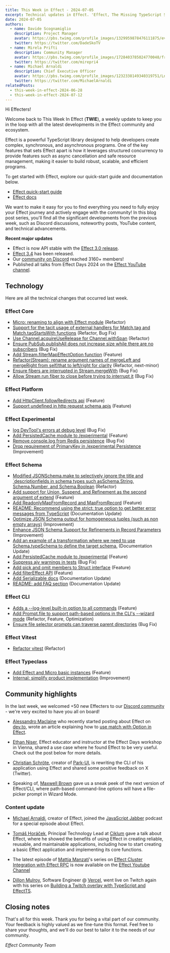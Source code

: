 ```yaml
---
title: This Week in Effect - 2024-07-05
excerpt: Technical updates in Effect. 'Effect, The Missing TypeScript Standard Library' by Tomáš Horáček.
date: 2024-07-05
authors:
  - name: Davide Scognamiglio
    description: Project Manager
    avatar: https://pbs.twimg.com/profile_images/1329959878476111875/evHG8VX6_400x400.jpg
    twitter: https://twitter.com/DadeSkoTV
  - name: Mirela Prifti
    description: Community Manager
    avatar: https://pbs.twimg.com/profile_images/1728403785024770048/frKphayT_400x400.jpg
    twitter: https://twitter.com/mirepri4
  - name: Michael Arnaldi
    description: Chief Executive Officer
    avatar: https://pbs.twimg.com/profile_images/1232338149340319751/Ln9nNWyk_400x400.jpg
    twitter: https://twitter.com/MichaelArnaldi
relatedPosts:
  - this-week-in-effect-2024-06-28
  - this-week-in-effect-2024-07-12
---
```


Hi Effecters!

Welcome back to This Week In Effect (**TWIE**), a weekly update to keep you in the loop with all the latest developments in the Effect community and ecosystem.

Effect is a powerful TypeScript library designed to help developers create complex, synchronous, and asynchronous programs. One of the key features that sets Effect apart is how it leverages structured concurrency to provide features such as async cancellation and safe resource management, making it easier to build robust, scalable, and efficient programs.

To get started with Effect, explore our quick-start guide and documentation below.

- [Effect quick-start guide](/docs/quickstart)
- [Effect docs](/docs/introduction)

We want to make it easy for you to find everything you need to fully enjoy your Effect journey and actively engage with the community! In this blog post series, you'll find all the significant developments from the previous week, such as Discord discussions, noteworthy posts, YouTube content, and technical advancements.

**Recent major updates**

- Effect is now API stable with the [Effect 3.0 release](https://effect.website/blog/effect-3.0).
- [Effect 3.4](https://effect.website/blog/effect-3.3) has been released.
- Our [community on Discord](https://discord.gg/effect-ts) reached 3160+ members!
- Published all talks from Effect Days 2024 on the [Effect YouTube channel](https://www.youtube.com/@effect-ts).

## Technology

Here are all the technical changes that occurred last week.

### Effect Core

- [Micro: renaming to align with Effect module](https://github.com/Effect-TS/effect/pull/3096) (Refactor)
- [Support for the tacit usage of external handlers for Match.tag and Match.tagStartsWith functions](https://github.com/Effect-TS/effect/pull/3121) (Refactor, Bug Fix)
- [Use Channel.acquireUseRelease for Channel.withSpan](https://github.com/Effect-TS/effect/pull/3134) (Refactor)
- [Ensure PubSub.publishAll does not increase size while there are no subscribers](https://github.com/Effect-TS/effect/pull/3161) (Bug Fix)
- [Add Stream.filterMapEffectOption function](https://github.com/Effect-TS/effect/pull/3023) (Feature)
- [Refactor(Stream): rename argument names of mergeLeft and mergeRight from self/that to left/right for clarity](https://github.com/Effect-TS/effect/pull/3160) (Refactor, next-minor)
- [Ensure fibers are interrupted in Stream.mergeWith](https://github.com/Effect-TS/effect/pull/3175) (Bug Fix)
- [Allow Stream run fiber to close before trying to interrupt it](https://github.com/Effect-TS/effect/pull/3176) (Bug Fix)

### Effect Platform

- [Add HttpClient.followRedirects api](https://github.com/Effect-TS/effect/pull/3123) (Feature)
- [Support undefined in http request schema apis](https://github.com/Effect-TS/effect/pull/3136) (Feature)

### Effect Experimental

- [log DevTool's errors at debug level](https://github.com/Effect-TS/effect/pull/3138) (Bug Fix)
- [Add PersistedCache module to /experimental](https://github.com/Effect-TS/effect/pull/3149) (Feature)
- [Remove console.log from Redis persistence](https://github.com/Effect-TS/effect/pull/3150) (Bug Fix)
- [Drop requirement of PrimaryKey in /experimental Persistence](https://github.com/Effect-TS/effect/pull/3158) (Improvement)

### Effect Schema

- [Modified JSONSchema.make to selectively ignore the title and `descriptionfields in schema types such asSchema.String, Schema.Number, and Schema.Boolean](https://github.com/Effect-TS/effect/pull/3117) (Refactor)
- [Add support for Union, Suspend, and Refinement as the second argument of extend](https://github.com/Effect-TS/effect/pull/3125) (Feature)
- [Add ReadonlyMapFromRecord and MapFromRecord](https://github.com/Effect-TS/effect/pull/3130) (Feature)
- [README: Recommend using the strict: true option to get better error messages from TypeScript](https://github.com/Effect-TS/effect/pull/3132) (Documentation Update)
- [Optimize JSON Schema output for homogeneous tuples (such as non empty arrays)](https://github.com/Effect-TS/effect/pull/3139) (Improvement)
- [Enhance JSON Schema Support for Refinements in Record Parameters](https://github.com/Effect-TS/effect/pull/3143) (Improvement)
- [Add an example of a transformation where we need to use Schema.typeSchema to define the target schema.](https://github.com/Effect-TS/effect/pull/3145) (Documentation Update)
- [Add PersistedCache module to /experimental](https://github.com/Effect-TS/effect/pull/3149) (Feature)
- [Suppress ajv warnings in tests](https://github.com/Effect-TS/effect/pull/3151) (Bug Fix)
- [Add pick and omit members to Struct interface](https://github.com/Effect-TS/effect/pull/3163) (Feature)
- [Add filterEffect API](https://github.com/Effect-TS/effect/pull/3166) (Feature)
- [Add Serializable docs](https://github.com/Effect-TS/effect/pull/3148) (Documentation Update)
- [README: add FAQ section](https://github.com/Effect-TS/effect/pull/3178) (Documentation Update)

### Effect CLI

- [Adds a --log-level built-in option to all commands](https://github.com/Effect-TS/effect/pull/3107) (Feature)
- [Add Prompt.file to support path-based options in the CLI's --wizard mode](https://github.com/Effect-TS/effect/pull/3153) (Refactor, Feature, Optimization)
- [Ensure file selector prompts can traverse parent directories](https://github.com/Effect-TS/effect/pull/3167) (Bug Fix)

### Effect Vitest

- [Refactor vitest](https://github.com/Effect-TS/effect/pull/3122) (Refactor)

### Effect Typeclass

- [Add Effect and Micro basic instances](https://github.com/Effect-TS/effect/pull/3169) (Feature)
- [Internal: simplify product implementation](https://github.com/Effect-TS/effect/pull/3177) (Improvement)

## Community highlights

In the last week, we welcomed +50 new Effecters to our [Discord community](https://discord.gg/effect-ts) - we're very excited to have you all on board!

- [Alessandro Maclaine](https://dev.to/almaclaine) who recently started posting about Effect on [dev.to](https://dev.to/), wrote an article explaining how to [use match with Option in Effect](https://dev.to/almaclaine/using-match-with-option-in-effect-1ho9).

- [Ethan Niser](https://x.com/ethanniser), Effect educator and instructor at the Effect Days workshop in Vienna, shared a use case where he found Effect to be very useful. Check out the post below for more details.

  <Tweet id="1808266920615202848" />

- [Christian Schröte](https://x.com/grizzly_codes), creator of [Park-UI](https://park-ui.com/), is rewriting the CLI of his application using Effect and shared some positive feedback on X (Twitter).

  <Tweet id="1808215848164704625" />

- Speaking of, [Maxwell Brown](https://x.com/imax153) gave us a sneak peek of the next version of Effect/CLI, where path-based command-line options will have a file-picker prompt in Wizard Mode.
  <Tweet id="1808625323853930923" />

### Content update

- [Michael Arnaldi](https://x.com/MichaelArnaldi), creator of Effect, joined the [JavaScript Jabber](https://x.com/JSJabber) podcast for a special episode about Effect.

  <Tweet id="1807814969368691172" />

- [Tomáš Horáček](https://x.com/heracek), Principal Technology Lead at [Ciklum](https://www.ciklum.com/) gave a talk about Effect, where he showed the benefits of using Effect in creating reliable, reusable, and maintainable applications, including how to start creating a basic Effect application and implementing its core functions.

  <YouTube url="https://www.youtube.com/embed/Mikn2MXPaNg?si=GLxrE0wre1kpLoKc" />

- The latest episode of [Mattia Manzati](https://twitter.com/MattiaManzati)'s series on [Effect Cluster Integration with Effect RPC](https://www.youtube.com/watch?v=8WanmCpq_Mw&t=3s) is now available on the [Effect Youtube Channel](https://www.youtube.com/@effect-ts)

  <YouTube url="https://www.youtube.com/embed/*TB2gpOSrDo?si=_gnnoazAk5uwOF05" />

- [Dillon Mulroy](https://twitter.com/dillon_mulroy), Software Engineer @ [Vercel](https://vercel.com), went live on Twitch again with his series on [Building a Twitch overlay with TypeScript and EffectTS](https://www.twitch.tv/dmmulroy/videos).
  <TwitchPlayerNonInteractive video="2188943846" />

## Closing notes

That's all for this week. Thank you for being a vital part of our community. Your feedback is highly valued as we fine-tune this format. Feel free to share your thoughts, and we'll do our best to tailor it to the needs of our community.

_Effect Community Team_
